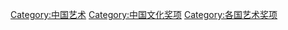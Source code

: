 [[Category:中国艺术|Category:中国艺术]]
[[Category:中国文化奖项|Category:中国文化奖项]]
[[Category:各国艺术奖项|Category:各国艺术奖项]]